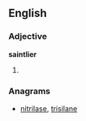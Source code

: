 ==English==

===Adjective===
'''saintlier'''

# {{comparative of|[[saintly]]}}

===Anagrams===
* [[nitrilase#English|nitrilase]], [[trisilane#English|trisilane]]